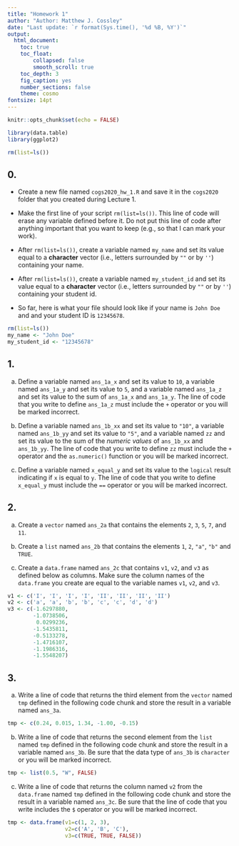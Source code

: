 ```yaml
---
title: "Homework 1"
author: "Author: Matthew J. Cossley"
date: "Last update: `r format(Sys.time(), '%d %B, %Y')`"
output:
  html_document:
    toc: true
    toc_float:
        collapsed: false
        smooth_scroll: true
    toc_depth: 3
    fig_caption: yes
    number_sections: false
    theme: cosmo
fontsize: 14pt
---
```


```r
knitr::opts_chunk$set(echo = FALSE)
```

```r
library(data.table)
library(ggplot2)

rm(list=ls())
```

## 0.
* Create a new file named `cogs2020_hw_1.R` and save it in
the `cogs2020` folder that you created during Lecture 1.

* Make the first line of your script `rm(list=ls())`. This
line of code will erase any variable defined before it. Do
not put this line of code after anything important that you
want to keep (e.g., so that I can mark your work).

* After `rm(list=ls())`, create a variable named `my_name`
and set its value equal to a **character** vector (i.e.,
letters surrounded by `""` or by `''`) containing your name.

* After `rm(list=ls())`, create a variable named
`my_student_id` and set its value equal to a **character**
vector (i.e., letters surrounded by `""` or by `''`)
containing your student id.

- So far, here is what your file should look like if your
name is `John Doe` and and your student ID is `12345678`.
```r
rm(list=ls())
my_name <- "John Doe"
my_student_id <- "12345678"
```

## 1.
a. Define a variable named `ans_1a_x` and set its value to
`10`, a variable named `ans_1a_y` and set its value to `5`,
and a variable named `ans_1a_z` and set its value to the sum
of `ans_1a_x` and `ans_1a_y`. The line of code that you
write to define `ans_1a_z` must include the `+` operator or
you will be marked incorrect.

b. Define a variable named `ans_1b_xx` and set its value to
`"10"`, a variable named `ans_1b_yy` and set its value to
`"5"`, and a variable named `zz` and set its value to the
sum of the *numeric values* of `ans_1b_xx` and `ans_1b_yy`.
The line of code that you write to define `zz` must include
the `+` operator and the `as.numeric()` function or you will
be marked incorrect.

c. Define a variable named `x_equal_y` and set its value to
the `logical` result indicating if `x` is equal to `y`. The
line of code that you write to define `x_equal_y` must
include the `==` operator or you will be marked incorrect.

## 2.
a. Create a `vector` named `ans_2a` that contains the
elements `2`, `3`, `5`, `7`, and `11`.

b. Create a `list` named `ans_2b` that contains the elements
`1`, `2`, `"a"`, `"b"` and `TRUE`.

c. Create a `data.frame` named `ans_2c` that contains `v1`,
`v2`, and `v3` as defined below as columns. Make sure the
column names of the `data.frame` you create are equal to the
variable names `v1`, `v2`, and `v3`.
```r
v1 <- c('I', 'I', 'I', 'I', 'II', 'II', 'II', 'II')
v2 <- c('a', 'a', 'b', 'b', 'c', 'c', 'd', 'd')
v3 <- c(-1.6297880, 
        -1.0738506,  
         0.0299236, 
        -1.5435811, 
        -0.5133278, 
        -1.4716107,
        -1.1986316,
        -1.5548207)
```

## 3.
a. Write a line of code that returns the third element from
the `vector` named `tmp` defined in the following code chunk
and store the result in a variable named `ans_3a`.
```r
tmp <- c(0.24, 0.015, 1.34, -1.00, -0.15)
```

b. Write a line of code that returns the second element from
the `list` named `tmp` defined in the following code chunk
and store the result in a variable named `ans_3b`. Be sure
that the data type of `ans_3b` is `character` or you will be
marked incorrect.
```r
tmp <- list(0.5, "W", FALSE)
``` 

c. Write a line of code that returns the column named `v2`
from the `data.frame` named `tmp` defined in the following
code chunk and store the result in a variable named
`ans_3c`. Be sure that the line of code that you write
includes the `$` operator or you will be marked incorrect.
```r
tmp <- data.frame(v1=c(1, 2, 3),
                  v2=c('A', 'B', 'C'),
                  v3=c(TRUE, TRUE, FALSE))
``` 